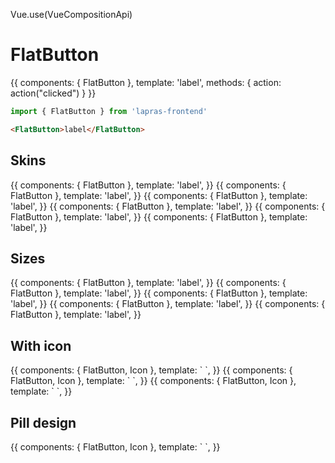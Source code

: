 Vue.use(VueCompositionApi)


<Meta title="FlatButton" component={FlatButton} />

# FlatButton

<Preview>
  <Story name="default">
    {{
      components: { FlatButton },
      template: '<FlatButton @click="action">label</FlatButton>',
      methods: { action: action("clicked") }
    }}
  </Story>
</Preview>

```typescript
import { FlatButton } from 'lapras-frontend'
```

```html
<FlatButton>label</FlatButton>
```

<Props of={FlatButton} />

## Skins

<Preview>
  <Story name="skin primary">
    {{
        components: { FlatButton },
        template: '<FlatButton skin="primary">label</FlatButton>',
    }}
  </Story>
  <Story name="skin primary line">
    {{
        components: { FlatButton },
        template: '<FlatButton skin="primary-line">label</FlatButton>',
    }}
  </Story>
  <Story name="skin secondary">
    {{
        components: { FlatButton },
        template: '<FlatButton skin="secondary">label</FlatButton>',
    }}
  </Story>
  <Story name="skin tertiary">
    {{
        components: { FlatButton },
        template: '<FlatButton skin="tertiary">label</FlatButton>',
    }}
  </Story>
  <Story name="skin muted">
    {{
        components: { FlatButton },
        template: '<FlatButton skin="muted">label</FlatButton>',
    }}
  </Story>
  <Story name="skin disabled">
    {{
        components: { FlatButton },
        template: '<FlatButton skin="disabled">label</FlatButton>',
    }}
  </Story>
</Preview>

## Sizes

<Preview>
  <Story name="size xl">
    {{
        components: { FlatButton },
        template: '<FlatButton size="xl">label</FlatButton>',
    }}
  </Story>
  <Story name="size l">
    {{
        components: { FlatButton },
        template: '<FlatButton size="l">label</FlatButton>',
    }}
  </Story>
  <Story name="size m">
    {{
        components: { FlatButton },
        template: '<FlatButton size="m">label</FlatButton>',
    }}
  </Story>
  <Story name="size s">
    {{
        components: { FlatButton },
        template: '<FlatButton size="s">label</FlatButton>',
    }}
  </Story>
  <Story name="size xs">
    {{
        components: { FlatButton },
        template: '<FlatButton size="xs">label</FlatButton>',
    }}
  </Story>
</Preview>

## With icon

<Preview>
  <Story name="has icons">
    {{
        components: { FlatButton, Icon },
        template: `
          <FlatButton>
            <template #default>label</template>
            <template #rightIcon><Icon name="arrow-right" /></template>
            <template #leftIcon><Icon name="arrow-left" /></template>
          </FlatButton>
        `,
    }}
  </Story>
  <Story name="has left icon">
    {{
      components: { FlatButton, Icon },
      template: `
        <FlatButton>
          <template #default>label</template>
          <template #leftIcon><Icon name="arrow-left" /></template>
        </FlatButton>
      `,
    }}
  </Story>
  <Story name="has right icon">
    {{
      components: { FlatButton, Icon },
      template: `
        <FlatButton>
          <template #default>label</template>
          <template #rightIcon><Icon name="arrow-right" /></template>
        </FlatButton>
      `,
    }}
  </Story>
</Preview>

## Pill design

<Preview>
  <Story name="pill">
    {{
        components: { FlatButton, Icon },
        template: `
          <FlatButton skin="primary-line" size="xs" pill>
            <template #default>label</template>
            <template #rightIcon><Icon name="arrow-right" /></template>
          </FlatButton>
        `,
    }}
  </Story>
</Preview>
